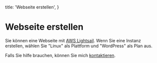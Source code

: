   title: 'Webseite erstellen',
}

# Webseite erstellen

Sie können eine Webseite mit [AWS Lightsail](https://aws.amazon.com/lightsail/). Wenn Sie eine Instanz erstellen, wählen Sie "Linux" als Plattform und "WordPress" als Plan aus.

Falls Sie hilfe brauchen, können Sie mich [kontaktieren](/de/kontaktieren/).
